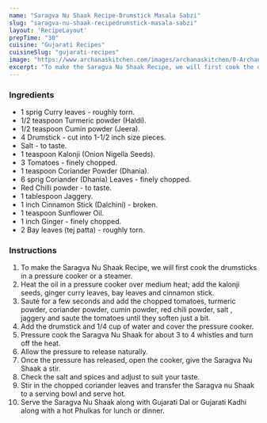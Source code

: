 ---
name: "Saragva Nu Shaak Recipe-Drumstick Masala Sabzi"
slug: "saragva-nu-shaak-recipedrumstick-masala-sabzi"
layout: 'RecipeLayout'
prepTime: "30"
cuisine: "Gujarati Recipes﻿"
cuisineSlug: "gujarati-recipes"
image: "https://www.archanaskitchen.com/images/archanaskitchen/0-Archanas-Kitchen-Recipes/2020/Saragvo_Nu_Shaak_Drumstick_Sabzi_Recipe_2-2_1600.jpg"
excerpt: "To make the Saragva Nu Shaak Recipe, we will first cook the drumsticks in a pressure cooker or a steamer"
---

### Ingredients

- 1 sprig Curry leaves - roughly torn.
- 1/2 teaspoon Turmeric powder (Haldi).
- 1/2 teaspoon Cumin powder (Jeera).
- 4 Drumstick - cut into 1-1/2 inch size pieces.
- Salt - to taste.
- 1 teaspoon Kalonji (Onion Nigella Seeds).
- 3 Tomatoes - finely chopped.
- 1 teaspoon Coriander Powder (Dhania).
- 6 sprig Coriander (Dhania) Leaves - finely chopped.
- Red Chilli powder - to taste.
- 1 tablespoon Jaggery.
- 1 inch Cinnamon Stick (Dalchini) - broken.
- 1 teaspoon Sunflower Oil.
- 1 inch Ginger - finely chopped.
- 2 Bay leaves (tej patta) - roughly torn.

### Instructions

1. To make the Saragva Nu Shaak Recipe, we will first cook the drumsticks in a pressure cooker or a steamer.
1. Heat the oil in a pressure cooker over medium heat; add the kalonji seeds, ginger curry leaves, bay leaves and cinnamon stick.
1. Sauté for a few seconds and add the chopped tomatoes, turmeric powder, coriander powder, cumin powder, red chili powder, salt , jaggery and saute the tomatoes until they soften just a bit.
1. Add the drumstick and 1/4 cup of water and cover the pressure cooker.
1. Pressure cook the Saragva Nu Shaak for about 3 to 4 whistles and turn off the heat.
1. Allow the pressure to release naturally.
1. Once the pressure has released, open the cooker, give the Saragva Nu Shaak a stir.
1.  Check the salt and spices and adjust to suit your taste.
1. Stir in the chopped coriander leaves and transfer the Saragva nu Shaak to a serving bowl and serve hot.
1. Serve the Saragva Nu Shaak along with Gujarati Dal or Gujarati Kadhi along with a hot Phulkas for lunch or dinner.
